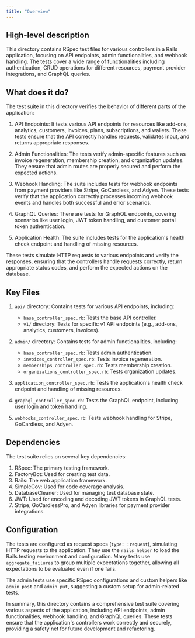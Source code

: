 ```yaml
---
title: "Overview"
---
```


## High-level description
This directory contains RSpec test files for various controllers in a Rails application, focusing on API endpoints, admin functionalities, and webhook handling. The tests cover a wide range of functionalities including authentication, CRUD operations for different resources, payment provider integrations, and GraphQL queries.

## What does it do?
The test suite in this directory verifies the behavior of different parts of the application:

1. API Endpoints: It tests various API endpoints for resources like add-ons, analytics, customers, invoices, plans, subscriptions, and wallets. These tests ensure that the API correctly handles requests, validates input, and returns appropriate responses.

2. Admin Functionalities: The tests verify admin-specific features such as invoice regeneration, membership creation, and organization updates. They ensure that admin routes are properly secured and perform the expected actions.

3. Webhook Handling: The suite includes tests for webhook endpoints from payment providers like Stripe, GoCardless, and Adyen. These tests verify that the application correctly processes incoming webhook events and handles both successful and error scenarios.

4. GraphQL Queries: There are tests for GraphQL endpoints, covering scenarios like user login, JWT token handling, and customer portal token authentication.

5. Application Health: The suite includes tests for the application's health check endpoint and handling of missing resources.

These tests simulate HTTP requests to various endpoints and verify the responses, ensuring that the controllers handle requests correctly, return appropriate status codes, and perform the expected actions on the database.

## Key Files

1. `api/` directory: Contains tests for various API endpoints, including:
   - `base_controller_spec.rb`: Tests the base API controller.
   - `v1/` directory: Tests for specific v1 API endpoints (e.g., add-ons, analytics, customers, invoices).

2. `admin/` directory: Contains tests for admin functionalities, including:
   - `base_controller_spec.rb`: Tests admin authentication.
   - `invoices_controller_spec.rb`: Tests invoice regeneration.
   - `memberships_controller_spec.rb`: Tests membership creation.
   - `organizations_controller_spec.rb`: Tests organization updates.

3. `application_controller_spec.rb`: Tests the application's health check endpoint and handling of missing resources.

4. `graphql_controller_spec.rb`: Tests the GraphQL endpoint, including user login and token handling.

5. `webhooks_controller_spec.rb`: Tests webhook handling for Stripe, GoCardless, and Adyen.

## Dependencies
The test suite relies on several key dependencies:

1. RSpec: The primary testing framework.
2. FactoryBot: Used for creating test data.
3. Rails: The web application framework.
4. SimpleCov: Used for code coverage analysis.
5. DatabaseCleaner: Used for managing test database state.
6. JWT: Used for encoding and decoding JWT tokens in GraphQL tests.
7. Stripe, GoCardlessPro, and Adyen libraries for payment provider integrations.

## Configuration
The tests are configured as request specs (`type: :request`), simulating HTTP requests to the application. They use the `rails_helper` to load the Rails testing environment and configuration. Many tests use `aggregate_failures` to group multiple expectations together, allowing all expectations to be evaluated even if one fails.

The admin tests use specific RSpec configurations and custom helpers like `admin_post` and `admin_put`, suggesting a custom setup for admin-related tests.

In summary, this directory contains a comprehensive test suite covering various aspects of the application, including API endpoints, admin functionalities, webhook handling, and GraphQL queries. These tests ensure that the application's controllers work correctly and securely, providing a safety net for future development and refactoring.